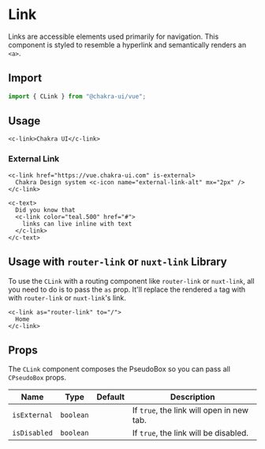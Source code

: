 
<SEO
  title="Link"
  description="Links are accessible elements used primarily for navigation. This component is styled to resemble a hyperlink and semantically renders an anchor tag."
/>

# Link

Links are accessible elements used primarily for navigation. This component is
styled to resemble a hyperlink and semantically renders an `<a>`.

## Import

```js
import { CLink } from "@chakra-ui/vue";
```

## Usage

```vue live=true
<c-link>Chakra UI</c-link>
```

### External Link

```vue live=true
<c-link href="https://vue.chakra-ui.com" is-external>
  Chakra Design system <c-icon name="external-link-alt" mx="2px" />
</c-link>
```

```vue live=true
<c-text>
  Did you know that 
  <c-link color="teal.500" href="#">
    links can live inline with text
  </c-link>
</c-text>
```

## Usage with `router-link` or `nuxt-link` Library

To use the `CLink` with a routing component like `router-link` or `nuxt-link`, all
you need to do is to pass the `as` prop. It'll replace the rendered `a` tag with
with `router-link` or `nuxt-link`'s link.

```vue live=true
<c-link as="router-link" to="/">
  Home
</c-link>
```

## Props

The `CLink` component composes the <nuxt-link to="/pseudobox">PseudoBox</nuxt-link> so you can pass all
`CPseudoBox` props.

| Name         | Type       | Default | Description                               |
| ------------ | ---------- | ------- | ----------------------------------------- |
| `isExternal` | `boolean`  |         | If `true`, the link will open in new tab. |
| `isDisabled` | `boolean`  |         | If `true`, the link will be disabled.     |